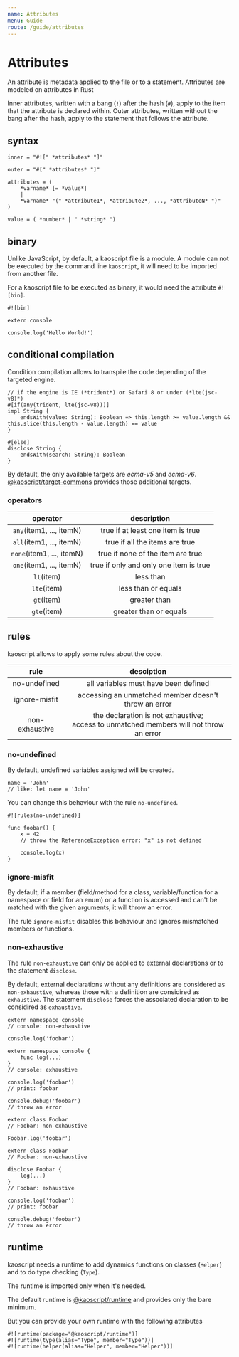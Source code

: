 ```yaml
---
name: Attributes
menu: Guide
route: /guide/attributes
---
```


# Attributes

An attribute is metadata applied to the file or to a statement. Attributes are modeled on attributes in Rust

Inner attributes, written with a bang (`!`) after the hash (`#`), apply to the item that the attribute is declared within. Outer attributes, written without the bang after the hash, apply to the statement that follows the attribute.

## syntax

```syntax
inner = "#![" *attributes* "]"

outer = "#[" *attributes* "]"

attributes = (
	*varname* [= *value*]
	|
	*varname* "(" *attribute1*, *attribute2*, ..., *attributeN* ")"
)

value = ( *number* | " *string* ")
```

## binary

Unlike JavaScript, by default, a kaoscript file is a module.
A module can not be executed by the command line `kaoscript`, it will need to be imported from another file.

For a kaoscript file to be executed as binary, it would need the attribute `#![bin]`.

```kaoscript
#![bin]

extern console

console.log('Hello World!')
```

## conditional compilation

Condition compilation allows to transpile the code depending of the targeted engine.

```kaoscript
// if the engine is IE (*trident*) or Safari 8 or under (*lte(jsc-v8)*)
#[if(any(trident, lte(jsc-v8)))]
impl String {
	endsWith(value: String): Boolean => this.length >= value.length && this.slice(this.length - value.length) == value
}

#[else]
disclose String {
	endsWith(search: String): Boolean
}
```

By default, the only available targets are *ecma-v5* and *ecma-v6*.
[@kaoscript/target-commons]() provides those additional targets.

### operators

|         operator          |              description               |
|:-------------------------:|:--------------------------------------:|
| `any`(item1, ..., itemN)  |   true if at least one item is true    |
| `all`(item1, ..., itemN)  |     true if all the items are true     |
| `none`(item1, ..., itemN) |   true if none of the item are true    |
| `one`(item1, ..., itemN)  | true if only and only one item is true |
|        `lt`(item)         |               less than                |
|        `lte`(item)        |          less than or equals           |
|        `gt`(item)         |              greater than              |
|        `gte`(item)        |         greater than or equals         |


## rules

kaoscript allows to apply some rules about the code.

|      rule      |                                         desciption                                          |
|:--------------:|:-------------------------------------------------------------------------------------------:|
|  no-undefined  |                            all variables must have been defined                             |
| ignore-misfit  |                    accessing an unmatched member doesn't throw an error                     |
| non-exhaustive | the declaration is not exhaustive;<br />access to unmatched members will not throw an error |

### no-undefined

By default, undefined variables assigned will be created.

```kaoscript
name = 'John'
// like: let name = 'John'
```

You can change this behaviour with the rule `no-undefined`.

```kaoscript
#![rules(no-undefined)]

func foobar() {
	x = 42
	// throw the ReferenceException error: "x" is not defined

	console.log(x)
}
```

### ignore-misfit

By default, if a member (field/method for a class, variable/function for a namespace or field for an enum) or a function is accessed and can't be matched with the given arguments, it will throw an error.

The rule `ignore-misfit` disables this behaviour and ignores mismatched members or functions.

### non-exhaustive

The rule `non-exhaustive` can only be applied to external declarations or to the statement `disclose`.

By default, external declarations without any definitions are considered as `non-exhaustive`, whereas those with a definition are considired as `exhaustive`.
The statement `disclose` forces the associated declaration to be considired as `exhaustive`.

```kaoscript
extern namespace console
// console: non-exhaustive

console.log('foobar')
```

```kaoscript
extern namespace console {
	func log(...)
}
// console: exhaustive

console.log('foobar')
// print: foobar

console.debug('foobar')
// throw an error
```

```kaoscript
extern class Foobar
// Foobar: non-exhaustive

Foobar.log('foobar')
```

```kaoscript
extern class Foobar
// Foobar: non-exhaustive

disclose Foobar {
	log(...)
}
// Foobar: exhaustive

console.log('foobar')
// print: foobar

console.debug('foobar')
// throw an error
```

## runtime

kaoscript needs a runtime to add dynamics functions on classes (`Helper`) and to do type checking (`Type`).

The runtime is imported only when it's needed.

The default runtime is [@kaoscript/runtime]() and provides only the bare minimum.

But you can provide your own runtime with the following attributes

```kaoscript
#![runtime(package="@kaoscript/runtime")]
#![runtime(type(alias="Type", member="Type"))]
#![runtime(helper(alias="Helper", member="Helper"))]
```